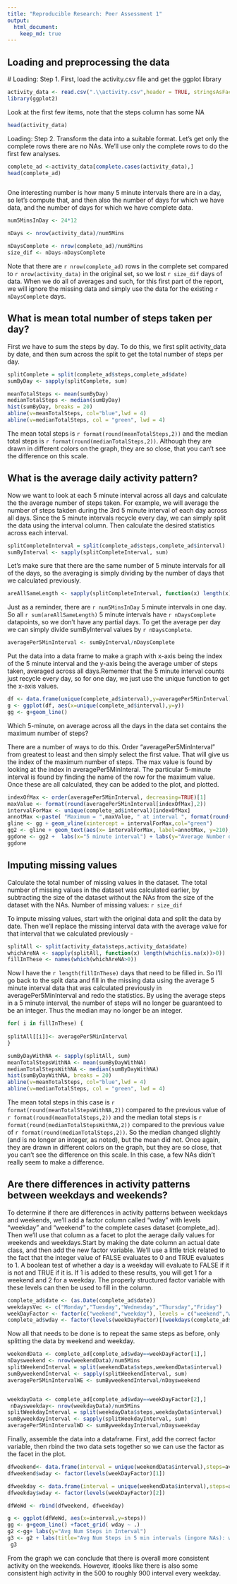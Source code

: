 ```yaml
---
title: "Reproducible Research: Peer Assessment 1"
output: 
  html_document:
    keep_md: true
---
```



## Loading and preprocessing the data
 # Loading: Step 1. First, load the activity.csv file and get the ggplot library
```r
activity_data <- read.csv(".\\activity.csv",header = TRUE, stringsAsFactors = FALSE ) 
library(ggplot2)
```
Look at the first few items, note that the steps column has some NA
```r
head(activity_data)
```
Loading: Step 2. Transform the data into a suitable format. 
Let's get only the complete rows there are no NAs. We'll use only the complete rows to do the first few analyses. 
```r
complete_ad <-activity_data[complete.cases(activity_data),]
head(complete_ad)



```

One interesting number is how many 5 minute intervals there are in a day, so let's compute that, and then also the number of days for which we have data, and the number of days for which we have complete data. 

```r
num5MinsInDay <- 24*12

nDays <- nrow(activity_data)/num5Mins

nDaysComplete <- nrow(complete_ad)/num5Mins
size_dif <- nDays-nDaysComplete
```
Note that there are `r nrow(complete_ad)` rows in the complete set compared to `r nrow(activity_data)` in the original set, so we lost   `r size_dif` days  of data. When we do all of averages and such, for this first part of the report, we will ignore the missing data and simply use the data for the existing `r nDaysComplete` days. 

## What is mean total number of steps taken per day?

First we have to sum the steps by day. To do this, we first split activity_data by date, and then sum across the split to get the total number of steps per day. 

```r
splitComplete = split(complete_ad$steps,complete_ad$date)
sumByDay <- sapply(splitComplete, sum)

meanTotalSteps <- mean(sumByDay)
medianTotalSteps <- median(sumByDay)
hist(sumByDay, breaks = 20)
abline(v=meanTotalSteps, col="blue",lwd = 4)
abline(v=medianTotalSteps, col = "green", lwd = 4)

```

The mean total steps is `r format(round(meanTotalSteps,2))` and the median total steps is `r format(round(medianTotalSteps,2))`. Although they are drawn in different colors on the graph, they are so close, that you can't see the difference on this scale.

## What is the average daily activity pattern?
Now we want to look at each 5 minute interval across all days and calculate the the average number of steps taken. For example, we will average the number of steps takden during the 3rd 5 minute interval of each day across all days. Since the 5 minute intervals recycle every day, we can simply split the data using the interval column. Then calculate the desired statistics across each interval. 
```r
splitCompleteInterval = split(complete_ad$steps,complete_ad$interval)
sumByInterval <- sapply(splitCompleteInterval, sum)
```
Let's make sure that there are the same number of 5 minute intervals for all of the days, so the averaging is simply dividing by the number of days that we calculated previously.
```r
areAllSameLength <- sapply(splitCompleteInterval, function(x) length(x)==nDaysComplete)

```
Just as a reminder, there are `r num5MinsInDay` 5 minute intervals in one day. So all `r sum(areAllSameLength)` 5 minute intervals have `r nDaysComplete` datapoints, so we don't have any partial days. To get the average per day we can simply divide  sumByInterval values by `r nDaysComplete`.  
```r
averagePer5MinInterval <- sumByInterval/nDaysComplete

```

Put the data into a data frame to make a  graph with x-axis being the index of the 5 minute interval and the y-axis being the average umber of steps taken, averaged across all days.Rememer that the 5 minute interval counts just recycle every day, so for one day, we just use the unique function to get the x-axis values.
```r
df <- data.frame(unique(complete_ad$interval),y=averagePer5MinInterval)
g <- ggplot(df, aes(x=unique(complete_ad$interval),y=y))
gg <- g+geom_line() 
```

Which 5-minute, on average across all the days in the data set contains the maximum number of steps?

There are a number of ways to do this. Order "averagePer5MinInterval" from greatest to least and then simply select the first value. That will give us the index of the maximum number of steps. The  max value is found by looking at the index in averagePer5MinInteral. The particular 5-minute interval is found by finding the name of the row for the maximum value. Once these are all calculated, they can be added to the plot, and plotted.
```r
indexOfMax <- order(averagePer5MinInterval, decreasing=TRUE)[1]
maxValue <- format(round(averagePer5MinInterval[indexOfMax],2))
intervalForMax <- unique(complete_ad$interval)[indexOfMax]
annotMax <-paste( "Maximum = ",maxValue, " at interval ", format(round(intervalForMax,2)))
gline <- gg + geom_vline(xintercept = intervalForMax,col="green") 
gg2 <- gline + geom_text(aes(x= intervalForMax, label=annotMax, y=210), colour="blue", vjust = 1.2) 
ggdone <- gg2 +  labs(x="5 minute interval") + labs(y="Average Number of Steps in Interval") + labs(title="Average Number of Steps in 5 minute intervals over 53 days")
ggdone

```

## Imputing missing values
Calculate the total number of missing values in the dataset. 
The total number of missing values in the dataset was calculated earlier, by subtracting the size of the dataset without the NAs from the size of the dataset with the NAs. 
Number of missing values: `r size_dif`

To impute missing values, start with the original data and split the data by date. Then we'll replace the missing interval data with the average value for that interval that we calculated previously - 
```r
splitAll <- split(activity_data$steps,activity_data$date)
whichAreNA <- sapply(splitAll, function(x) length(which(is.na(x))>0))
fillInThese <- names(which(whichAreNA>0))
```
Now I have the `r length(fillInThese) ` days that need to be filled in. So I'll go back to the split data and fill in the missing data using the average 5 minute interval data that was calculated previously in averagePer5MinInterval and redo the statistics. By using the average steps in a 5 minute interval, the number of steps will no longer be guaranteed to be an integer. Thus the median may no longer be an integer.

```r
for( i in fillInThese) {
      
splitAll[[i]]<- averagePer5MinInterval
}

sumByDayWithNA <- sapply(splitAll, sum)
meanTotalStepsWithNA <- mean(sumByDayWithNA)
medianTotalStepsWithNA <- median(sumByDayWithNA)
hist(sumByDayWithNA, breaks = 20)
abline(v=meanTotalSteps, col="blue",lwd = 4)
abline(v=medianTotalSteps, col = "green", lwd = 4)

```

The mean total steps in this case is `r format(round(meanTotalStepsWithNA,2))` compared to the previous value of  `r format(round(meanTotalSteps,2))` and the median total steps is `r format(round(medianTotalStepsWithNA,2))` compared to the previous value of `r format(round(medianTotalSteps,2))`. So the median changed slightly (and is no longer an integer, as noted), but the mean did not. Once again, they are drawn in different colors on the graph, but they are so close, that you can't see the difference on this scale. In this case, a few NAs didn't really seem to make a difference.

## Are there differences in activity patterns between weekdays and weekends?

To determine if there are differences in activity patterns between weekdays and weekends, we'll add a factor column called "wday" with levels "weekday" and "weekend" to the complete cases dataset (complete_ad). Then we'll use that column as a facet to plot the aerage daily values for weekends and weekdays.Start by making the date column an actual date class, and then add the new factor variable. We'll use a little trick related to the fact that the integer value of FALSE evaluates to 0 and TRUE evaluates to 1. A boolean test of whether a day is a weekday will evaluate to FALSE if it is not and TRUE if it is. If 1 is added to these results, you will get 1 for a weekend and 2 for a weekday. The properly structured factor variable with these levels can then be used to fill in the column.

```r
complete_ad$date <- (as.Date(complete_ad$date))
weekdaysVec <- c("Monday","Tuesday","Wednesday","Thursday","Friday")
weekDayFactor <- factor(c("weekend","weekday"), levels = c("weekend","weekday"))
complete_ad$wday <- factor(levels(weekDayFactor)[(weekdays(complete_ad$date) %in% weekdaysVec +1)])

```
Now all that needs to be done is to repeat the same steps as before, only splitting the data by weekend and weekday.
```r
weekendData <- complete_ad[complete_ad$wday==weekDayFactor[1],]
nDaysweekend <- nrow(weekendData)/num5Mins
splitWeekendInterval = split(weekendData$steps,weekendData$interval)
sumByweekendInterval <- sapply(splitWeekendInterval, sum)
averagePer5MinIntervalWE <- sumByweekendInterval/nDaysweekend


weekdayData <- complete_ad[complete_ad$wday==weekDayFactor[2],]
 nDaysweekday<- nrow(weekdayData)/num5Mins
splitWeekdayInterval = split(weekdayData$steps,weekdayData$interval)
sumByweekdayInterval <- sapply(splitWeekdayInterval, sum)
averagePer5MinIntervalWD <- sumByweekdayInterval/nDaysweekday
```
Finally, assemble the data into a dataframe. First, add the correct factor variable, then rbind the two data sets together so we can use the factor as the facet in the plot. 
```r
dfweekend<- data.frame(interval = unique(weekendData$interval),steps=averagePer5MinIntervalWE)
dfweekend$wday <- factor(levels(weekDayFactor)[1])

dfweekday <- data.frame(interval = unique(weekendData$interval),steps=averagePer5MinIntervalWD)
dfweekday$wday <- factor(levels(weekDayFactor)[2])

dfWeWd <- rbind(dfweekend, dfweekday)

g <- ggplot(dfWeWd, aes(x=interval,y=steps))
gg <- g+geom_line() +facet_grid( wday ~ .)
g2 <-gg+ labs(y="Avg Num Steps in Interval")
g3 <- g2 + labs(title="Avg Num Steps in 5 min intervals (ingore NAs): weekends & weekdays")
 g3
```

From the graph we can conclude that there is overall more consistent activity on the weekends. However, itlooks like there is also some consistent high activity in the 500 to roughly 900 interval every weekday.